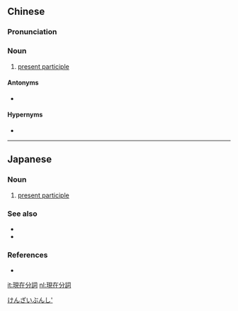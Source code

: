 {{also|现在分词}}
==Chinese==
{{zh-forms|s=现在分词|type=22}}

===Pronunciation===
{{zh-pron
|m=xiànzài fēncí
|c=jin6 zoi6 fan1 ci4
|cat=n
}}

===Noun===
{{zh-noun}}

# {{lb|zh|grammar}} [[present participle]]

====Antonyms====
* {{zh-l|過去分詞}}

====Hypernyms====
* {{zh-l|分詞}}

----

==Japanese==
{{ja-kanjitab|げん|ざい|ぶん|し|yomi=on}}

===Noun===
{{ja-noun|げんざい ぶんし}}

# {{lb|ja|grammar|sort=けんざいぶんし'}} [[present participle]]

===See also===
* {{ja-r|過去分詞|かこ ぶんし|gloss=[[past participle]]}}
* {{ja-r|分詞|ぶんし|gloss=[[participle]]}}

===References===
* {{R:Kojien}}

[[Category:ja:Parts of speech|けんざいぶんし']]

[[it:現在分詞]]
[[nl:現在分詞]]